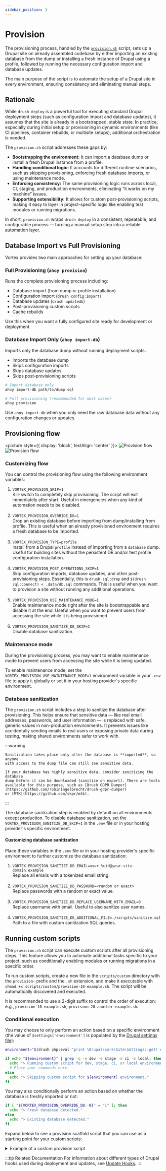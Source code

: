 ```yaml
---
sidebar_position: 3
---
```


# Provision

The provisioning process, handled by the
[`provision.sh`](https://github.com/drevops/vortex/blob/develop/scripts/vortex/provision.sh)
script, sets up a
Drupal site on already assembled codebase by either importing an existing
database from the dump or installing a fresh instance of Drupal using a profile,
followed by running the necessary configuration import and database updates.

The main purpose of the script is to automate the setup of a Drupal site
in every environment, ensuring consistency and eliminating manual steps.

## Rationale

While `drush deploy` is a powerful tool for executing standard Drupal deployment
steps (such as configuration import and database updates), it assumes that the
site is already in a bootstrapped, stable state. In practice, especially during
initial setup or provisioning in dynamic environments (like CI pipelines,
container rebuilds, or multisite setups), additional orchestration is needed.

The `provision.sh` script addresses these gaps by:
- **Bootstrapping the environment:** It can import a database dump or install a fresh Drupal instance from a
profile.
- **Handling conditional logic:** It accounts for different runtime scenarios, such as skipping provisioning,
enforcing fresh database imports, or using maintenance mode.
- **Enforcing consistency:** The same provisioning logic runs across local, CI, staging, and production
environments, eliminating “it works on my machine” issues.
- **Supporting extensibility:** It allows for custom post-provisioning scripts, making it easy to layer in
project-specific logic like enabling test modules or running migrations.

In short, `provision.sh` wraps `drush deploy` in a consistent, repeatable, and
configurable process — turning a manual setup step into a reliable automation
layer.

## Database Import vs Full Provisioning

Vortex provides two main approaches for setting up your database:

### Full Provisioning (`ahoy provision`)

Runs the complete provisioning process including:
- Database import (from dump or profile installation)
- Configuration import (`drush config:import`)
- Database updates (`drush updatedb`)
- Post-provisioning custom scripts
- Cache rebuilds

Use this when you want a fully configured site ready for development or deployment.

### Database Import Only (`ahoy import-db`)
Imports only the database dump without running deployment scripts:
- Imports the database dump
- Skips configuration imports
- Skips database updates
- Skips post-provisioning scripts

```bash
# Import database only
ahoy import-db path/to/dump.sql

# Full provisioning (recommended for most cases)
ahoy provision
```

Use `ahoy import-db` when you only need the raw database data without any configuration changes or updates.

## Provisioning flow

<picture style={{ display: 'block', textAlign: 'center' }}>
  <img src="/img/diagram-provision-dark.svg#gh-dark-mode-only" alt="Provision flow"/>
  <img src="/img/diagram-provision-light.svg#gh-light-mode-only" alt="Provision flow"/>
</picture>

### Customizing flow

You can control the provisioning flow using the following environment variables:

1. `VORTEX_PROVISION_SKIP=1`<br/>Kill-switch to completely skip provisioning. The script will exit immediately after start. Useful in emergencies when any kind of automation needs to be disabled.<br/><br/>
2. `VORTEX_PROVISION_OVERRIDE_DB=1`<br/>Drop an existing database before importing from dump/installing from profile. This is useful when an already provisioned environment requires a fresh database to be imported.<br/><br/>
3. `VORTEX_PROVISION_TYPE=profile`<br/>Install from a Drupal `profile` instead of importing from a `database` dump. Useful for building sites without the persistent DB and/or test profile configuration installation.<br/><br/>
4. `VORTEX_PROVISION_POST_OPERATIONS_SKIP=1`<br/>Skip configuration imports, database updates, and other post-provisioning steps. Essentially, this is `drush sql:drop` and `$(drush sql:connect) < .data/db.sql` commands. This is useful when you want to provision a site without running any additional operations.<br/><br/>
5. `VORTEX_PROVISION_USE_MAINTENANCE_MODE=1`<br/>Enable maintenance mode right after the site is bootstrappable and disable it at the end. Useful when you want to prevent users from accessing the site while it is being provisioned.<br/><br/>
6. `VORTEX_PROVISION_SANITIZE_DB_SKIP=1`<br/>Disable database sanitization.

### Maintenance mode

During the provisioning process, you may want to enable maintenance mode to
prevent users from accessing the site while it is being updated.

To enable maintenance mode, set the `VORTEX_PROVISION_USE_MAINTENANCE_MODE=1`
environment variable in your `.env` file to apply it globally or set it in your
hosting provider's specific environment.

### Database sanitization

The `provision.sh` script includes a step to sanitize the database after
provisioning. This helps ensure that sensitive data — like real email addresses,
passwords, and user information — is replaced with safe, generic values in
non-production environments. It prevents issues like accidentally sending emails
to real users or exposing private data during testing, making shared
environments safer to work with.

:::warning

    Sanitization takes place only after the database is **imported**, so anyone
    with access to the dump file can still see sensitive data.

    If your database has highly sensitive data, consider sanitizing the database
    dump before it can be downloaded (sanitize on export). There are tools
    available for this purpose, such as [Drush GDPR Dumper](https://github.com/robiningelbrecht/drush-gdpr-dumper)
    or [MTK](https://github.com/skpr/mtk).

:::

The database sanitization step is enabled by default on all environments except
production. To disable database sanitization, set the
`VORTEX_PROVISION_SANITIZE_DB_SKIP=1` in the `.env` file or in your hosting
provider's specific environment.

#### Customizing database sanitization

Place these variables in the `.env` file or in your hosting provider's specific
environment to further customize the database sanitization:

1. `VORTEX_PROVISION_SANITIZE_DB_EMAIL=user_%uid@your-site-domain.example`<br/>Replace all emails with a tokenized email string.<br/><br/>
2. `VORTEX_PROVISION_SANITIZE_DB_PASSWORD=<random or exact>`<br/>Replace passwords with a random or exact value.<br/><br/>
3. `VORTEX_PROVISION_SANITIZE_DB_REPLACE_USERNAME_WITH_EMAIL=0`<br/>Replace username with email. Useful to also sanitize user names.<br/><br/>
4. `VORTEX_PROVISION_SANITIZE_DB_ADDITIONAL_FILE=./scripts/sanitize.sql`<br/>Path to a file with custom sanitization SQL queries.

## Running custom scripts

The `provision.sh` script can execute custom scripts after all provisioning
steps. This feature allows you to automate additional tasks specific to your
project, such as conditionally enabling modules or running migrations in a
specific order.

To run custom scripts, create a new file in the `scripts/custom` directory
with the `provision-` prefix and the `.sh` extension, and make it executable
with `chmod +x scripts/custom/provision-10-example.sh`. The script will be
automatically discovered and executed.

It is recommended to use a 2-digit suffix to control the order of execution:
e.g., `provision-10-example.sh`, `provision-20-another-example.sh`.

### Conditional execution

You may choose to only perform an action based on a specific environment (the
value of `$settings['environment']` is populated by
the [Drupal settings file](settings#environment-type-detection)):

```bash
environment="$(drush php:eval "print \Drupal\core\Site\Settings::get('environment');")"

if echo "${environment}" | grep -q -e dev -e stage -e ci -e local; then
  echo "> Running custom script for dev, stage, ci, or local environment."
  # Place your commands here.
else
  echo "> Skipping custom script for ${environment} environment."
fi
```

You may also conditionally perform an action based on whether the database is
freshly imported or not:

```bash
if [ "${VORTEX_PROVISION_OVERRIDE_DB:-0}" = "1" ]; then
  echo "> Fresh database detected."
else
  echo "> Existing database detected."
fi
```

Expand below to see a provision scaffold script that you can use as a
starting point for your custom scripts:


<details>
  <summary>Example of a custom provision script</summary>

<CodeBlock language="bash">{ProvisionScriptExample}</CodeBlock>

</details>

:::tip Related Documentation
For information about different types of Drupal hooks used during deployment and updates, see [Update Hooks](./update-hooks).
:::
